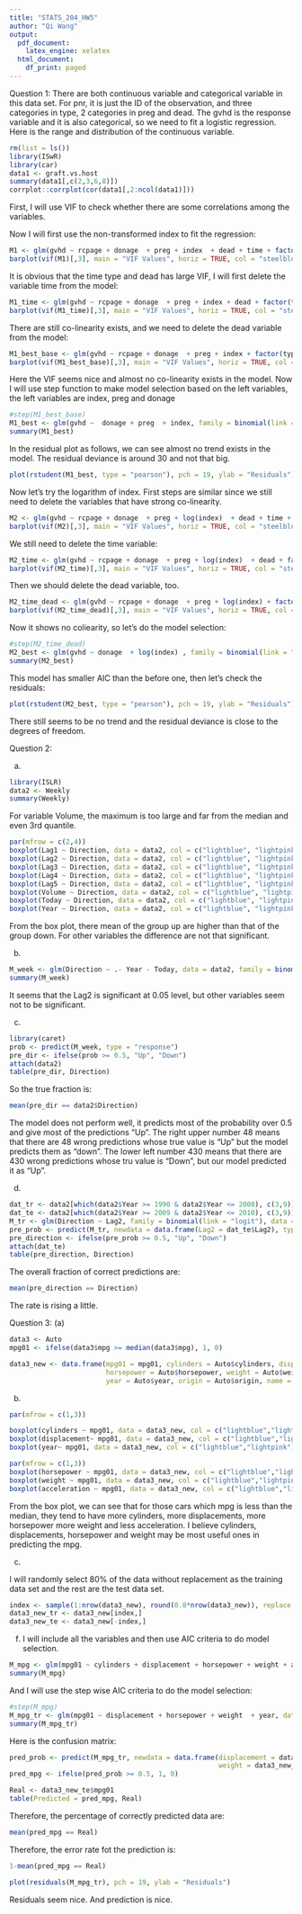 ```yaml
---
title: "STATS_204_HW5"
author: "Qi Wang"
output:
  pdf_document: 
    latex_engine: xelatex
  html_document:
    df_print: paged
---
```


\noindent 
Question 1: 
There are both continuous variable and categorical variable in this data set. For pnr, it is just the ID of the observation, and three categories in type, 2 categories in preg and dead. The gvhd is the response variable and it is also categorical, so we need to fit a logistic regression. Here is the range and distribution of the continuous variable.
```r
rm(list = ls())
library(ISwR)
library(car)
data1 <- graft.vs.host
summary(data1[,c(2,3,6,8)])
corrplot::corrplot(cor(data1[,2:ncol(data1)]))
```
First, I will use VIF to check whether there are some correlations among the variables.




Now I will first use the non-transformed index to fit the regression:
```r
M1 <- glm(gvhd ~ rcpage + donage  + preg + index  + dead + time + factor(type) , family = binomial(link = "logit"), data = data1, maxit = 100)
barplot(vif(M1)[,3], main = "VIF Values", horiz = TRUE, col = "steelblue", las = 2)
```
It is obvious that the time type and dead has large VIF, I will first delete the variable time from the model:

```r
M1_time <- glm(gvhd ~ rcpage + donage  + preg + index + dead + factor(type), family = binomial(link = "logit"), data = data1, maxit = 100)
barplot(vif(M1_time)[,3], main = "VIF Values", horiz = TRUE, col = "steelblue", las = 2)
```
There are still co-linearity exists, and we need to delete the dead variable from the model:

```r
M1_best_base <- glm(gvhd ~ rcpage + donage  + preg + index + factor(type), family = binomial(link = "logit"), data = data1, maxit = 100)
barplot(vif(M1_best_base)[,3], main = "VIF Values", horiz = TRUE, col = "steelblue", las = 2)
```
Here the VIF seems nice and almost no co-linearity exists in the model. Now I will use step function to make model selection based on the left variables, the left variables are index, preg and donage
```r
#step(M1_best_base)
M1_best <- glm(gvhd ~  donage + preg  + index, family = binomial(link = "logit"), data = data1, maxit = 100)
summary(M1_best)
```
In the residual plot as follows, we can see almost no trend exists in the model. The residual deviance is around 30 and not that big. 
```r
plot(rstudent(M1_best, type = "pearson"), pch = 19, ylab = "Residuals")
```



Now let's try the logarithm of index. First steps are similar since we still need to delete the variables that have strong co-linearity.

```r

M2 <- glm(gvhd ~ rcpage + donage  + preg + log(index)  + dead + time + factor(type) , family = binomial(link = "logit"), data = data1, maxit = 100)
barplot(vif(M2)[,3], main = "VIF Values", horiz = TRUE, col = "steelblue", las = 2)
```
We still need to delete the time variable:

```r

M2_time <- glm(gvhd ~ rcpage + donage  + preg + log(index)  + dead + factor(type) , family = binomial(link = "logit"), data = data1, maxit = 100)
barplot(vif(M2_time)[,3], main = "VIF Values", horiz = TRUE, col = "steelblue", las = 2)
```
Then we should delete the dead variable, too.

```r

M2_time_dead <- glm(gvhd ~ rcpage + donage  + preg + log(index) + factor(type) , family = binomial(link = "logit"), data = data1, maxit = 100)
barplot(vif(M2_time_dead)[,3], main = "VIF Values", horiz = TRUE, col = "steelblue", las = 2)
```
Now it shows no coliearity, so let's do the model selection:

```r
#step(M2_time_dead)
M2_best <- glm(gvhd ~ donage  + log(index) , family = binomial(link = "logit"), data = data1, maxit = 100)
summary(M2_best)
```
This model has smaller AIC than the before one, then let's check the residuals:

```r
plot(rstudent(M2_best, type = "pearson"), pch = 19, ylab = "Residuals")
```
There still seems to be no trend and the residual deviance is close to the degrees of freedom. 

Question 2:

(a)

```r
library(ISLR)
data2 <- Weekly
summary(Weekly)
```
For variable Volume, the maximum is too large and far from the median and even 3rd quantile. 
```r
par(mfrow = c(2,4))
boxplot(Lag1 ~ Direction, data = data2, col = c("lightblue", "lightpink"))
boxplot(Lag2 ~ Direction, data = data2, col = c("lightblue", "lightpink"))
boxplot(Lag3 ~ Direction, data = data2, col = c("lightblue", "lightpink"))
boxplot(Lag4 ~ Direction, data = data2, col = c("lightblue", "lightpink"))
boxplot(Lag5 ~ Direction, data = data2, col = c("lightblue", "lightpink"))
boxplot(Volume ~ Direction, data = data2, col = c("lightblue", "lightpink"))
boxplot(Today ~ Direction, data = data2, col = c("lightblue", "lightpink"))
boxplot(Year ~ Direction, data = data2, col = c("lightblue", "lightpink"))
```
From the box plot, there mean of the group up are higher than that of the group down. For other variables the difference are not that significant.


(b)

```r
M_week <- glm(Direction ~ .- Year - Today, data = data2, family = binomial(link = "logit"))
summary(M_week)
```
It seems that the Lag2 is significant at 0.05 level, but other variables seem not to be significant. 

(c)

```r
library(caret)
prob <- predict(M_week, type = "response")
pre_dir <- ifelse(prob >= 0.5, "Up", "Down")
attach(data2)
table(pre_dir, Direction)
```
So the true fraction is:
```r
mean(pre_dir == data2$Direction)
```
The model does not perform well, it predicts most of the probability over 0.5 and give most of the predictions "Up". The right upper number 48 means that there are 48 wrong predictions whose true value is "Up" but the model predicts them as "down". The lower left number 430 means that there are 430 wrong predictions whose tru value is "Down", but our model predicted it as "Up".


(d)

```r
dat_tr <- data2[which(data2$Year >= 1990 & data2$Year <= 2008), c(3,9)]
dat_te <- data2[which(data2$Year >= 2009 & data2$Year <= 2010), c(3,9)]
M_tr <- glm(Direction ~ Lag2, family = binomial(link = "logit"), data = dat_tr)
pre_prob <- predict(M_tr, newdata = data.frame(Lag2 = dat_te$Lag2), type = "response")
pre_direction <- ifelse(pre_prob >= 0.5, "Up", "Down")
attach(dat_te)
table(pre_direction, Direction)
```
The overall fraction of correct predictions are:

```r
mean(pre_direction == Direction)
```
The rate is rising a little.


Question 3:
(a)
```r
data3 <- Auto
mpg01 <- ifelse(data3$mpg >= median(data3$mpg), 1, 0)

data3_new <- data.frame(mpg01 = mpg01, cylinders = Auto$cylinders, displacement = Auto$displacement,
                        horsepower = Auto$horsepower, weight = Auto$weight, acceleration = Auto$acceleration,
                        year = Auto$year, origin = Auto$origin, name = Auto$name)
```
(b)

```r
par(mfrow = c(1,3))

boxplot(cylinders ~ mpg01, data = data3_new, col = c("lightblue","lightpink"))
boxplot(displacement~ mpg01, data = data3_new, col = c("lightblue","lightpink"))
boxplot(year~ mpg01, data = data3_new, col = c("lightblue","lightpink"))
```

```r
par(mfrow = c(1,3))
boxplot(horsepower ~ mpg01, data = data3_new, col = c("lightblue","lightpink"))
boxplot(weight ~ mpg01, data = data3_new, col = c("lightblue","lightpink"))
boxplot(acceleration ~ mpg01, data = data3_new, col = c("lightblue","lightpink"))
```
From the box plot, we can see that for those cars which mpg is less than the median, they tend to have more cylinders, more displacements, more horsepower more weight and less acceleration. I believe cylinders, displacements, horsepower and weight may be most useful ones in predicting the mpg.



(c)

I will randomly select 80% of the data without replacement as the training data set and the rest are the test data set.

```r
index <- sample(1:nrow(data3_new), round(0.8*nrow(data3_new)), replace = F)
data3_new_tr <- data3_new[index,]
data3_new_te <- data3_new[-index,]
```

(f)
I will include all the variables and then use AIC criteria to do model selection.

```r
M_mpg <- glm(mpg01 ~ cylinders + displacement + horsepower + weight + acceleration + year, data = data3_new_tr, family = binomial(link = "logit"))
summary(M_mpg)
```
And I will use the step wise AIC criteria to do the model selection:

```r
#step(M_mpg)
M_mpg_tr <- glm(mpg01 ~ displacement + horsepower + weight  + year, data = data3_new_tr, family = binomial(link = "logit"))
summary(M_mpg_tr)
```
Here is the confusion matrix:
```r
pred_prob <- predict(M_mpg_tr, newdata = data.frame(displacement = data3_new_te$displacement, horsepower = data3_new_te$horsepower,
                                                    weight = data3_new_te$weight, year = data3_new_te$year))
pred_mpg <- ifelse(pred_prob >= 0.5, 1, 0)

Real <- data3_new_te$mpg01
table(Predicted = pred_mpg, Real)
```
Therefore, the percentage of correctly predicted data are:
```r
mean(pred_mpg == Real)
```
Therefore, the error rate fot the prediction is:

```r
1-mean(pred_mpg == Real)
```
```r
plot(residuals(M_mpg_tr), pch = 19, ylab = "Residuals")
```
Residuals seem nice. And prediction is nice. 









